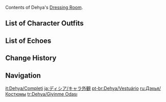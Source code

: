 {{CharacterTabs}}
Contents of Dehya's [[Dressing Room]].

==List of Character Outfits==
{{Outfits by Category Table|Dehya Outfits|nocharacter=1}}

==List of Echoes==
{{Echoes by Category Table|Dehya Echoes|nocharacter=1}}

==Change History==
{{Change History|3.5}}

==Navigation==
{{Character Navbox|Dressing Room}}

[[it:Dehya/Completi]]
[[ja:ディシア/キャラ外観]]
[[pt-br:Dehya/Vestuário]]
[[ru:Дэхья/Костюмы]]
[[tr:Dehya/Giyinme Odası]]